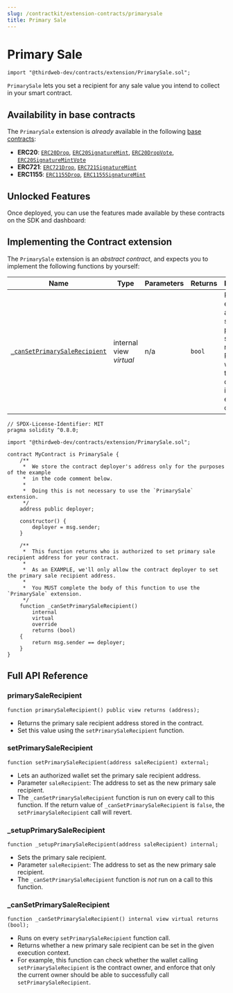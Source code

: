 ```yaml
---
slug: /contractkit/extension-contracts/primarysale
title: Primary Sale
---
```



# Primary Sale

```solidity
import "@thirdweb-dev/contracts/extension/PrimarySale.sol";
```

`PrimarySale` lets you set a recipient for any sale value you intend to collect in your smart contract.

<ViewContractCodeButton
  link="https://github.com/thirdweb-dev/contracts/blob/main/contracts/extension/PrimarySale.sol"
  name="PrimarySale"
/>

## Availability in base contracts

The `PrimarySale` extension is _already_ available in the following [base contracts](/contractkit/base-contracts):

- **ERC20**: [`ERC20Drop`](/contractkit/base-contracts/erc-20/erc20drop), [`ERC20SignatureMint`](/contractkit/base-contracts/erc-20/erc20signaturemint), [`ERC20DropVote`](/contractkit/base-contracts/erc-20/erc20drop-vote), [`ERC20SignatureMintVote`](/contractkit/base-contracts/erc-20/erc20signaturemint-vote)
- **ERC721**: [`ERC721Drop`](/contractkit/base-contracts/erc-721/erc721drop), [`ERC721SignatureMint`](/contractkit/base-contracts/erc-721/erc721signaturemint)
- **ERC1155**: [`ERC1155Drop`](/contractkit/base-contracts/erc-1155/erc1155drop), [`ERC1155SignatureMint`](/contractkit/base-contracts/erc-1155/erc1155signaturemint)

## Unlocked Features

Once deployed, you can use the features made available by these contracts on the SDK and dashboard:

<div className="row" style={{ marginBottom: 24, flexWrap: "wrap" }}>
  <div className="col col--12" style={{ marginTop: 16 }}>
    <QuickstartCard
      name="Primary Sale"
      link="/sdk/advanced-features/contract-settings#primary-sale"
      image="/assets/icons/general.png"
    />
  </div>
</div>

## Implementing the Contract extension

The `PrimarySale` extension is an _abstract contract_, and expects you to implement the following functions by yourself:

| Name                                                                                                      | Type                    | Parameters | Returns | Description                                                                                                                     |
| --------------------------------------------------------------------------------------------------------- | ----------------------- | ---------- | ------- | ------------------------------------------------------------------------------------------------------------------------------- |
| [`_canSetPrimarySaleRecipient`](/contractkit/extension-contracts/primarysale#_cansetprimarysalerecipient) | internal view _virtual_ | n/a        | `bool`  | Runs on every attempt to set a new primary sale recipient. Returns whether this info can be set in the given execution context. |

```solidity
// SPDX-License-Identifier: MIT
pragma solidity ^0.8.0;

import "@thirdweb-dev/contracts/extension/PrimarySale.sol";

contract MyContract is PrimarySale {
    /**
     *  We store the contract deployer's address only for the purposes of the example
     *  in the code comment below.
     *
     *  Doing this is not necessary to use the `PrimarySale` extension.
     */
    address public deployer;

    constructor() {
        deployer = msg.sender;
    }

    /**
     *  This function returns who is authorized to set primary sale recipient address for your contract.
     *
     *  As an EXAMPLE, we'll only allow the contract deployer to set the primary sale recipient address.
     *
     *  You MUST complete the body of this function to use the `PrimarySale` extension.
     */
    function _canSetPrimarySaleRecipient()
        internal
        virtual
        override
        returns (bool)
    {
        return msg.sender == deployer;
    }
}
```

## Full API Reference

### primarySaleRecipient

```solidity
function primarySaleRecipient() public view returns (address);
```

- Returns the primary sale recipient address stored in the contract.
- Set this value using the `setPrimarySaleRecipient` function.

### setPrimarySaleRecipient

```solidity
function setPrimarySaleRecipient(address saleRecipient) external;
```

- Lets an authorized wallet set the primary sale recipient address.
- Parameter `saleRecipient`: The address to set as the new primary sale recipient.
- The `_canSetPrimarySaleRecipient` function is run on every call to this function. If the return value of `_canSetPrimarySaleRecipient` is `false`, the `setPrimarySaleRecipient` call will revert.

### \_setupPrimarySaleRecipient

```solidity
function _setupPrimarySaleRecipient(address saleRecipient) internal;
```

- Sets the primary sale recipient.
- Parameter `saleRecipient`: The address to set as the new primary sale recipient.
- The `_canSetPrimarySaleRecipient` function is _not_ run on a call to this function.

### \_canSetPrimarySaleRecipient

```solidity
function _canSetPrimarySaleRecipient() internal view virtual returns (bool);
```

- Runs on every `setPrimarySaleRecipient` function call.
- Returns whether a new primary sale recipient can be set in the given execution context.
- For example, this function can check whether the wallet calling `setPrimarySaleRecipient` is the contract owner, and enforce that only the current owner should be able to successfully call `setPrimarySaleRecipient`.
